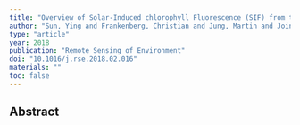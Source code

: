 ```yaml
---
title: "Overview of Solar-Induced chlorophyll Fluorescence (SIF) from the Orbiting Carbon Observatory-2: Retrieval, cross-mission comparison, and global monitoring for GPP"
author: "Sun, Ying and Frankenberg, Christian and Jung, Martin and Joiner, Joanna and Guanter, Luis and Kohler, Philipp and Magney, Troy"
type: "article"
year: 2018
publication: "Remote Sensing of Environment"
doi: "10.1016/j.rse.2018.02.016"
materials: ""
toc: false
---
```


## Abstract

